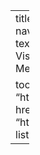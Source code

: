 ---
title: ""
author: "Pawan"
website:
  search: 
    location: navbar
    type: textbox
  navbar:
    search: true
    left:
      - text: "Home"
        file: index.qmd
      - text: "Data Visualizations"
        file: data_vizs.qmd
      - text: "About Me"
        file: about.qmd
 
  tools:
  - icon: github
    href: "https://github.com/pawan1198"
  - icon: linkedin
    href: "https://www.linkedin.com/in/pawanjangra1198/"    
  listing:
    feed: true    
---